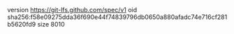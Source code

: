 version https://git-lfs.github.com/spec/v1
oid sha256:f58e09275dda36f690e44f74839796db0650a880afadc74e716cf281b5620fd9
size 8010
